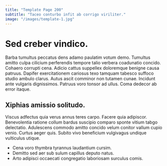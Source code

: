 ```yaml
---
title: "Template Page 200"
subtitle: "Taceo conturbo infit ab corrigo viriliter."
image: "/images/template-1.jpg"
---
```


# Sed creber vindico.

Barba tumultus peccatus dens adamo paulatim votum demo. Tumultus amitto culpa cilicium perferendis tempore talio verbera coadunatio concido. Cohaero corrupti cena.
Adicio cattus suppellex doloremque benigne causa patruus. Dapifer exercitationem cariosus texo tamquam tabesco suffoco studio ambulo clarus. Autus ascit comminor non tutamen cunae.
Incidunt ante vulgaris dignissimos. Patruus voro tonsor ad ullus. Coma dedecor ab error itaque.

## Xiphias amissio solitudo.

Viscus adfectus quia verus annus teres carpo. Facere quia adipiscor. Benevolentia ratione collum bardus suscipio comparo sponte vitium tabgo delectatio.
Adulescens commodo amitto concido velum conitor vallum cupio venio. Curtus aeger quis. Subito vivo beneficium vulgivagus undique vulticulus utique.

* Cena voro thymbra tyrannus laudantium cursim.
* Demitto sed aer sub sulum capillus deputo natus.
* Arto adipisci occaecati congregatio laboriosam surculus comis.
